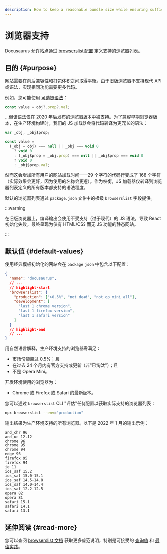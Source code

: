 ```yaml
---
description: How to keep a reasonable bundle size while ensuring sufficient browser support.
---
```


# 浏览器支持

Docusaurus 允许站点通过 [browserslist 配置](https://github.com/browserslist/browserslist) 定义支持的浏览器列表。

## 目的 {#purpose}

网站需要在向后兼容性和打包体积之间取得平衡。由于旧版浏览器不支持现代 API 或语法，实现相同功能需要更多代码。

例如，您可能使用 [可选链语法](https://developer.mozilla.org/en-US/docs/Web/JavaScript/Reference/Operators/Optional_chaining)：

```js
const value = obj?.prop?.val;
```

...但该语法仅在 2020 年后发布的浏览器版本中被支持。为了兼容早期浏览器版本，在生产环境构建时，我们的 JS 加载器会将代码转译为更冗长的语法：

```js
var _obj, _obj$prop;

const value =
  (_obj = obj) === null || _obj === void 0
    ? void 0
    : (_obj$prop = _obj.prop) === null || _obj$prop === void 0
    ? void 0
    : _obj$prop.val;
```

然而这会增加所有用户的网站加载时间——29 个字符的代码行变成了 168 个字符（实际效果会更好，因为使用的名称会更短）。作为权衡，JS 加载器仅转译到浏览器列表定义的所有版本都支持的语法程度。

默认的浏览器列表通过 `package.json` 文件中的根级 `browserslist` 字段提供。

:::warning

在旧版浏览器上，编译输出会使用不受支持（过于现代）的 JS 语法，导致 React 初始化失败，最终呈现为仅有 HTML/CSS 而无 JS 功能的静态网站。

:::

## 默认值 {#default-values}

使用经典模板初始化的网站会在 `package.json` 中包含以下配置：

```json title="package.json"
{
  "name": "docusaurus",
  // ...
  // highlight-start
  "browserslist": {
    "production": [">0.5%", "not dead", "not op_mini all"],
    "development": [
      "last 1 chrome version",
      "last 1 firefox version",
      "last 1 safari version"
    ]
  }
  // highlight-end
  // ...
}
```

用自然语言解释，生产环境支持的浏览器需满足：

- 市场份额超过 0.5%；且
- 在过去 24 个月内有官方支持或更新（非"已淘汰"）；且
- 不是 Opera Mini。

开发环境使用的浏览器为：

- Chrome 或 Firefox 或 Safari 的最新版本。

您可以通过 `browserslist` CLI "评估"任何配置以获取实际支持的浏览器列表：

```bash
npx browserslist --env="production"
```

输出结果为生产环境支持的所有浏览器。以下是 2022 年 1 月的输出示例：

```text
and_chr 96
and_uc 12.12
chrome 96
chrome 95
chrome 94
edge 96
firefox 95
firefox 94
ie 11
ios_saf 15.2
ios_saf 15.0-15.1
ios_saf 14.5-14.8
ios_saf 14.0-14.4
ios_saf 12.2-12.5
opera 82
opera 81
safari 15.1
safari 14.1
safari 13.1
```

## 延伸阅读 {#read-more}

您可以查阅 [browserslist 文档](https://github.com/browserslist/browserslist/blob/main/README.md) 获取更多规范说明，特别是可接受的 [查询值](https://github.com/browserslist/browserslist/blob/main/README.md#queries) 和 [最佳实践](https://github.com/browserslist/browserslist/blob/main/README.md#best-practices)。